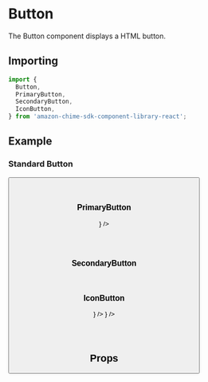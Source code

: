 

<Meta of={ButtonStories} />

# Button

The Button component displays a HTML button.

## Importing

```javascript
import {
  Button,
  PrimaryButton,
  SecondaryButton,
  IconButton,
} from 'amazon-chime-sdk-component-library-react';
```

## Example

### Standard Button

<ThemeProvider theme={lightTheme}>
  <GlobalStyles />
  <Canvas>
    <Button label="Basic button" />
  </Canvas>
</ThemeProvider>

```jsx
<Button label="Basic button" />
```

### PrimaryButton

<ThemeProvider theme={lightTheme}>
  <GlobalStyles />
  <Canvas>
    <PrimaryButton label="Primary" />
    <PrimaryButton label="Primary" icon={<Meeting />} />
  </Canvas>
</ThemeProvider>

```jsx
<PrimaryButton label='Primary' />
<PrimaryButton label='Primary' icon={<Meeting />} />
```

### SecondaryButton

<ThemeProvider theme={lightTheme}>
  <GlobalStyles />
  <Canvas>
    <SecondaryButton label="This is a secondary button" />
  </Canvas>
</ThemeProvider>

```jsx
<SecondaryButton label="This is a secondary button" />
```

### IconButton

<ThemeProvider theme={lightTheme}>
  <GlobalStyles />
  <Canvas>
    <IconButton icon={<Meeting />} />
    <IconButton selected icon={<Meeting />} />
  </Canvas>
</ThemeProvider>

```jsx
<IconButton icon={<Meeting />} />
<IconButton selected icon={<Meeting />} />
```

## Props

<ArgTypes of={Button} />
